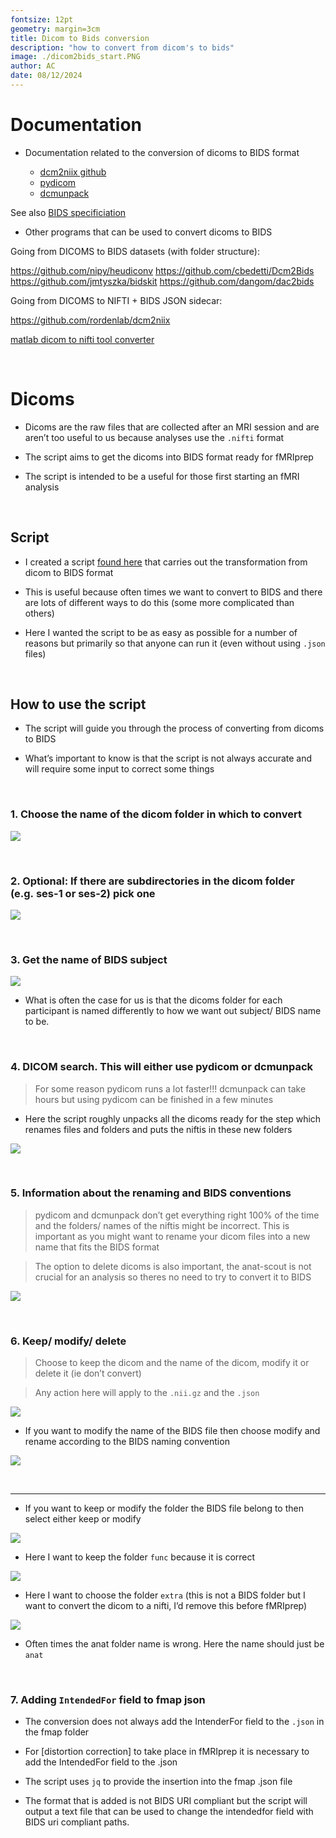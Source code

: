 ```yaml
---
fontsize: 12pt
geometry: margin=3cm
title: Dicom to Bids conversion
description: "how to convert from dicom's to bids"
image: ./dicom2bids_start.PNG
author: AC
date: 08/12/2024
---
```

# Documentation

- Documentation related to the conversion of dicoms to BIDS format

    - [dcm2niix github](https://github.com/rordenlab/dcm2niix) 
    - [pydicom](https://pydicom.github.io/)
    - [dcmunpack](https://surfer.nmr.mgh.harvard.edu/fswiki/dcmunpack)


See also [BIDS specificiation](https://bids-specification.readthedocs.io/en/stable/introduction.html)


- Other programs that can be used to convert dicoms to BIDS 


Going from DICOMS to BIDS datasets (with folder structure):

[https://github.com/nipy/heudiconv](https://github.com/nipy/heudiconv) 
[https://github.com/cbedetti/Dcm2Bids](https://github.com/cbedetti/Dcm2Bids)
[https://github.com/jmtyszka/bidskit](https://github.com/jmtyszka/bidskit)
[https://github.com/dangom/dac2bids](https://github.com/dangom/dac2bids)

Going from DICOMS to NIFTI + BIDS JSON sidecar:

[https://github.com/rordenlab/dcm2niix](https://github.com/rordenlab/dcm2niix)





[matlab dicom to nifti tool converter](https://www.mathworks.com/matlabcentral/fileexchange/42997-dicom-to-nifti-converter--nifti-tool-and-viewer)


&nbsp;

# Dicoms 

- Dicoms are the raw files that are collected after an MRI session and are aren't too useful to us because analyses use the `.nifti` format

- The script aims to get the dicoms into BIDS format ready for fMRIprep

- The script is intended to be a useful for those first starting an fMRI analysis 


&nbsp;

## Script 

- I created a script [found here](https://github.com/adam-coates/dicom2bids) that carries out the transformation from dicom to BIDS format  

- This is useful because often times we want to convert to BIDS and there are lots of different ways to do this (some more complicated than others) 

- Here I wanted the script to be as easy as possible for a number of reasons but primarily so that anyone can run it (even without using `.json` files)


&nbsp;

## How to use the script

- The script will guide you through the process of converting from dicoms to BIDS

- What's important to know is that the script is not always accurate and will require some input to correct some things

&nbsp;

### 1. Choose the name of the dicom folder in which to convert 

![](./dicom2bids_start.PNG)


&nbsp;

### 2. Optional: If there are subdirectories in the dicom folder (e.g. ses-1 or ses-2) pick one

![](./dicom2bids_subdirs.PNG)

&nbsp;

### 3. Get the name of BIDS subject

![](./dicom2bids_bidsname.PNG)

- What is often the case for us is that the dicoms folder for each participant is named differently to how we want out subject/ BIDS name to be.


&nbsp;

### 4. DICOM search. This will either use pydicom or dcmunpack 
> For some reason pydicom runs a lot faster!!! dcmunpack can take hours but using pydicom can be finished in a few minutes 

- Here the script roughly unpacks all the dicoms ready for the step which renames files and folders and puts the niftis in these new folders

![](./dicom2bids_dicomsearch_pybids.PNG)

&nbsp;

### 5. Information about the renaming and BIDS conventions 

>pydicom and dcmunpack don't get everything right 100% of the time and the folders/ names of the niftis might be incorrect. This is important as you might want to rename your dicom files into a new name that fits the BIDS format

>The option to delete dicoms is also important, the anat-scout is not crucial for an analysis so theres no need to try to convert it to BIDS

![](./dicom2bids_renameinfo.PNG)

&nbsp;

### 6. Keep/ modify/ delete

> Choose to keep the dicom and the name of the dicom, modify it or delete it (ie don't convert) 

> Any action here will apply to the `.nii.gz` and the `.json`


![](./dicom2bids_keepmodifydelete.PNG)


- If you want to modify the name of the BIDS file then choose modify and rename according to the BIDS naming convention 

![](./dicom2bids_modify.PNG)

&nbsp;

---

- If you want to keep or modify the folder the BIDS file belong to then select either keep or modify 

![](./dicom2bids_foldername_keeprename.PNG)

- Here I want to keep the folder `func` because it is correct


![](./dicom2bids_foldername_rename.PNG)

- Here I want to choose the folder `extra` (this is not a BIDS folder but I want to convert the dicom to a nifti, I'd remove this before fMRIprep)


![](./dicom2bids_foldername_renameanat.PNG)

- Often times the anat folder name is wrong. Here the name should just be `anat`

&nbsp;

### 7. Adding `IntendedFor` field to fmap json

- The conversion does not always add the IntenderFor field to the `.json` in the fmap folder

- For [distortion correction] to take place in fMRIprep it is necessary to add the IntendedFor field to the .json 

- The script uses `jq` to provide the insertion into the fmap .json file

- The format that is added is not BIDS URI compliant but the script will output a text file that can be used to change the intendedfor field with BIDS uri compliant paths.










